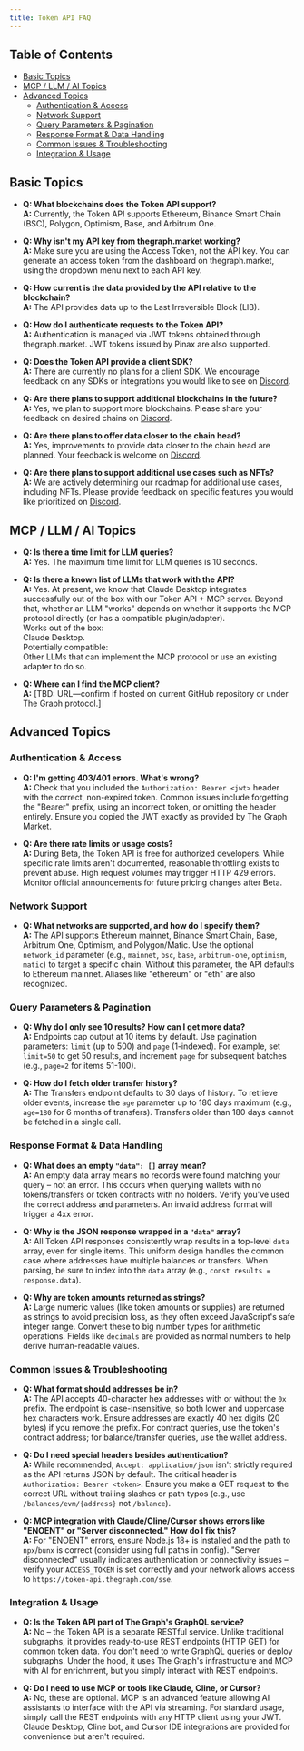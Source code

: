 ```yaml
---
title: Token API FAQ
---
```


## Table of Contents

- [Basic Topics](#basic-topics)
- [MCP / LLM / AI Topics](#mcp--llm--ai-topics)
- [Advanced Topics](#advanced-topics)
  - [Authentication & Access](#authentication--access)
  - [Network Support](#network-support)
  - [Query Parameters & Pagination](#query-parameters--pagination)
  - [Response Format & Data Handling](#response-format--data-handling)
  - [Common Issues & Troubleshooting](#common-issues--troubleshooting)
  - [Integration & Usage](#integration--usage)

## Basic Topics

- **Q: What blockchains does the Token API support?**  
  **A:** Currently, the Token API supports Ethereum, Binance Smart Chain (BSC), Polygon, Optimism, Base, and Arbitrum One.

- **Q: Why isn't my API key from thegraph.market working?**  
  **A:** Make sure you are using the Access Token, not the API key. You can generate an access token from the dashboard on thegraph.market, using the dropdown menu next to each API key.

- **Q: How current is the data provided by the API relative to the blockchain?**  
  **A:** The API provides data up to the Last Irreversible Block (LIB).

- **Q: How do I authenticate requests to the Token API?**  
  **A:** Authentication is managed via JWT tokens obtained through thegraph.market. JWT tokens issued by Pinax are also supported.

- **Q: Does the Token API provide a client SDK?**  
  **A:** There are currently no plans for a client SDK. We encourage feedback on any SDKs or integrations you would like to see on [Discord](https://discord.gg/graphprotocol).

- **Q: Are there plans to support additional blockchains in the future?**  
  **A:** Yes, we plan to support more blockchains. Please share your feedback on desired chains on [Discord](https://discord.gg/graphprotocol).

- **Q: Are there plans to offer data closer to the chain head?**  
  **A:** Yes, improvements to provide data closer to the chain head are planned. Your feedback is welcome on [Discord](https://discord.gg/graphprotocol).

- **Q: Are there plans to support additional use cases such as NFTs?**  
  **A:** We are actively determining our roadmap for additional use cases, including NFTs. Please provide feedback on specific features you would like prioritized on [Discord](https://discord.gg/graphprotocol).

## MCP / LLM / AI Topics

- **Q: Is there a time limit for LLM queries?**  
  **A:** Yes. The maximum time limit for LLM queries is 10 seconds.

- **Q: Is there a known list of LLMs that work with the API?**  
  **A:** Yes. At present, we know that Claude Desktop integrates successfully out of the box with our Token API + MCP server. Beyond that, whether an LLM "works" depends on whether it supports the MCP protocol directly (or has a compatible plugin/adapter).  
  Works out of the box:  
  Claude Desktop.  
  Potentially compatible:  
  Other LLMs that can implement the MCP protocol or use an existing adapter to do so.

- **Q: Where can I find the MCP client?**  
  **A:** [TBD: URL—confirm if hosted on current GitHub repository or under The Graph protocol.]

## Advanced Topics

### Authentication & Access

- **Q: I'm getting 403/401 errors. What's wrong?**  
  **A:** Check that you included the `Authorization: Bearer <jwt>` header with the correct, non-expired token. Common issues include forgetting the "Bearer" prefix, using an incorrect token, or omitting the header entirely. Ensure you copied the JWT exactly as provided by The Graph Market.

- **Q: Are there rate limits or usage costs?**  
  **A:** During Beta, the Token API is free for authorized developers. While specific rate limits aren't documented, reasonable throttling exists to prevent abuse. High request volumes may trigger HTTP 429 errors. Monitor official announcements for future pricing changes after Beta.

### Network Support

- **Q: What networks are supported, and how do I specify them?**  
  **A:** The API supports Ethereum mainnet, Binance Smart Chain, Base, Arbitrum One, Optimism, and Polygon/Matic. Use the optional `network_id` parameter (e.g., `mainnet`, `bsc`, `base`, `arbitrum-one`, `optimism`, `matic`) to target a specific chain. Without this parameter, the API defaults to Ethereum mainnet. Aliases like "ethereum" or "eth" are also recognized.

### Query Parameters & Pagination

- **Q: Why do I only see 10 results? How can I get more data?**  
  **A:** Endpoints cap output at 10 items by default. Use pagination parameters: `limit` (up to 500) and `page` (1-indexed). For example, set `limit=50` to get 50 results, and increment `page` for subsequent batches (e.g., `page=2` for items 51-100).

- **Q: How do I fetch older transfer history?**  
  **A:** The Transfers endpoint defaults to 30 days of history. To retrieve older events, increase the `age` parameter up to 180 days maximum (e.g., `age=180` for 6 months of transfers). Transfers older than 180 days cannot be fetched in a single call.

### Response Format & Data Handling

- **Q: What does an empty `"data": []` array mean?**  
  **A:** An empty data array means no records were found matching your query – not an error. This occurs when querying wallets with no tokens/transfers or token contracts with no holders. Verify you've used the correct address and parameters. An invalid address format will trigger a 4xx error.

- **Q: Why is the JSON response wrapped in a `"data"` array?**  
  **A:** All Token API responses consistently wrap results in a top-level `data` array, even for single items. This uniform design handles the common case where addresses have multiple balances or transfers. When parsing, be sure to index into the `data` array (e.g., `const results = response.data`).

- **Q: Why are token amounts returned as strings?**  
  **A:** Large numeric values (like token amounts or supplies) are returned as strings to avoid precision loss, as they often exceed JavaScript's safe integer range. Convert these to big number types for arithmetic operations. Fields like `decimals` are provided as normal numbers to help derive human-readable values.

### Common Issues & Troubleshooting

- **Q: What format should addresses be in?**  
  **A:** The API accepts 40-character hex addresses with or without the `0x` prefix. The endpoint is case-insensitive, so both lower and uppercase hex characters work. Ensure addresses are exactly 40 hex digits (20 bytes) if you remove the prefix. For contract queries, use the token's contract address; for balance/transfer queries, use the wallet address.

- **Q: Do I need special headers besides authentication?**  
  **A:** While recommended, `Accept: application/json` isn't strictly required as the API returns JSON by default. The critical header is `Authorization: Bearer <token>`. Ensure you make a GET request to the correct URL without trailing slashes or path typos (e.g., use `/balances/evm/{address}` not `/balance`).

- **Q: MCP integration with Claude/Cline/Cursor shows errors like "ENOENT" or "Server disconnected." How do I fix this?**  
  **A:** For "ENOENT" errors, ensure Node.js 18+ is installed and the path to `npx`/`bunx` is correct (consider using full paths in config). "Server disconnected" usually indicates authentication or connectivity issues – verify your `ACCESS_TOKEN` is set correctly and your network allows access to `https://token-api.thegraph.com/sse`.

### Integration & Usage

- **Q: Is the Token API part of The Graph's GraphQL service?**  
  **A:** No – the Token API is a separate RESTful service. Unlike traditional subgraphs, it provides ready-to-use REST endpoints (HTTP GET) for common token data. You don't need to write GraphQL queries or deploy subgraphs. Under the hood, it uses The Graph's infrastructure and MCP with AI for enrichment, but you simply interact with REST endpoints.

- **Q: Do I need to use MCP or tools like Claude, Cline, or Cursor?**  
  **A:** No, these are optional. MCP is an advanced feature allowing AI assistants to interface with the API via streaming. For standard usage, simply call the REST endpoints with any HTTP client using your JWT. Claude Desktop, Cline bot, and Cursor IDE integrations are provided for convenience but aren't required.
